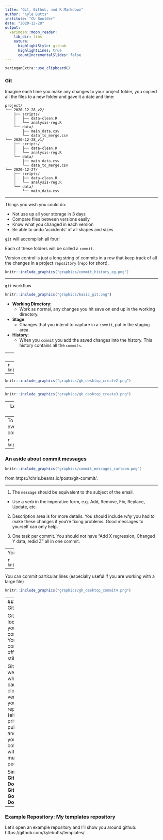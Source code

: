 ```yaml
---
title: "Git, Github, and R Markdown"
author: "Kyle Butts"
institute: "CU Boulder"
date: "2020-12-28"
output:
  xaringan::moon_reader:
    lib_dir: libs
    nature:
      highlightStyle: github
      highlightLines: true
      countIncrementalSlides: false
---
```


```r
xaringanExtra::use_clipboard()
```

### Git

Imagine each time you make any changes to your project folder, you copied all the files to a new folder and gave it a date and time: 

```text
project/ 
└── 2020-12-28_v2/
    ├── scripts/
    │   ├── data-clean.R
    │   └── analysis-reg.R
    └── data/
        ├── main_data.csv
        └── data_to_merge.csv
└── 2020-12-28_v1/
    ├── scripts/
    │   ├── data-clean.R
    │   └── analysis-reg.R
    └── data/
        ├── main_data.csv
        └── data_to_merge.csv
└── 2020-12-27/
    ├── scripts/
    │   ├── data-clean.R
    │   └── analysis-reg.R
    └── data/
        └── main_data.csv
```

---

Things you wish you could do:

- Not use up all your storage in 3 days
- Compare files between versions easily
- Know what you changed in each version
- Be able to undo 'accidents' of all shapes and sizes

`git` will accomplish all four!

Each of these folders will be called a `commit`. 

Version control is just a long string of commits in a row that keep track of all the changes in a project `repository` (`repo` for short).


```r
knitr::include_graphics("graphics/commit_history_eg.png")
```




---

`git` workflow


```r
knitr::include_graphics("graphics/basic_git.png")
```


- **Working Directory**: 
   - Work as normal, any changes you hit save on end up in the working directory.
- **Stage**: 
   - Changes that you intend to capture in a `commit`, put in the staging area.
- **History**: 
   - When you `commit` you add the saved changes into the history. This history contains all the `commits`.



---
# Learning Git with Github Desktop

Let's create our first git using Github Desktop. All of the git functionality is available via the terminal but point and click is much more user friendly.

To get started need the three following things:

- [Download git](https://git-scm.com/downloads)
- [Download Github Desktop](https://desktop.github.com/)
- [Create Github Acount](https://github.com/)


---
```r
knitr::include_graphics("graphics/gh_desktop_create1.png")
```

---

```r
knitr::include_graphics("graphics/gh_desktop_create2.png")
```

---

```r
knitr::include_graphics("graphics/gh_desktop_create3.png")
```


---
Let's create a file called `example.R` in RStudio and save it to the repository with the following contents

```r
plot(mtcars$mpg)
```

```r
knitr::include_graphics("graphics/gh_desktop_commit1.png")
```


---
To commit changes, select the files you want to commit (or even just subset of lines you want to commit) and type a commit message

```r
knitr::include_graphics("graphics/gh_desktop_commit2.png")
```

---
### An aside about commit messages

```r
knitr::include_graphics("graphics/commit_messages_cartoon.png")
```

from https://chris.beams.io/posts/git-commit/.

---

1. The `message` should be equivalent to the subject of the email.
  - Use a verb in the imperative form, e.g. Add, Remove, Fix, Replace, Update, etc.

2. Description area is for more details. You should include *why* you had to make these changes if you're fixing problems. Good messages to yourself can only help.

3. One task per commit. You should not have "Add X regression, Changed Y data, redid Z" all in one commit. 



---
You can view the chain of commits in the History tab


```r
knitr::include_graphics("graphics/gh_desktop_history1.png")
```


---

You can commit particular lines (especially useful if you are working with a large file)

```r
knitr::include_graphics("graphics/gh_desktop_commit4.png")
```



---
## What is Github?

Git is all local to your computer. You can be completely offline and still use git.

Github is a website where you can store a cloud version of your repository (either privately or publicly) and where you can collaborate with multiple people.


Simply put: **Git = Word Document; Github = Google Docs**


---
### Example Repository: My templates repository

Let's open an example repository and I'll show you around github: 
https://github.com/kylebutts/templates/



